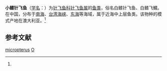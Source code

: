 {{Speciesbox
| taxon = Oxyporhamphus micropterus
| image = Oxyporhamphus micropteru 545.jpg
| binomial_authority = (Cuvier et Valenciennes, 1847)<ref name='id6725'>{{cite web| url =http://www.bioinfo.cn/db05/BjdwSpecies.php?action=view&id=6725| title =小鳍针飞鱼| work =《中国动物物种编目数据库》| publisher =中国科学院微生物研究所| author =中国科学院动物研究所| accessdate =2009-04-11| deadurl =yes| archiveurl =https://web.archive.org/web/20160305022539/http://www.bioinfo.cn/db05/BjdwSpecies.php?action=view&id=6725| archivedate =2016-03-05}}</ref>
}}

'''小鳍针飞鱼'''（[[学名|学名]]：{{lang|la|''Oxyporhamphus micropterus''}}）为[[针飞鱼科|针飞鱼科]][[针飞鱼属|针飞鱼属]]的[[鱼类|鱼类]]，俗名白鳍针飞鱼、白鳍飞鱵。在中国，分布于[[南海|南海]]、[[台湾海峡|台湾海峡]]、[[东海|东海]]等海域，属于近海中上层鱼类。该物种的模式产地在澳大利亚。<ref name='id6725'/>

== 参考文献 ==
{{reflist}}

{{Taxonbar|from=Q291643}}

[[Category:飞鱵属|micropterus]]
[[Category:1847年描述的魚類|O]]

{{鱼类小作品}}